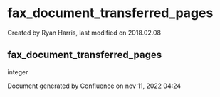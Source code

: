 
# fax_document_transferred_pages 

 Created by  Ryan Harris, last modified on 2018.02.08

## fax_document_transferred_pages

integer

Document generated by Confluence on nov 11, 2022 04:24
